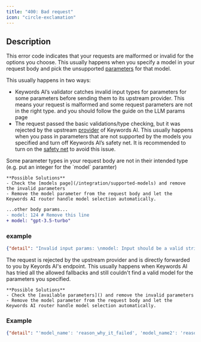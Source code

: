 ```yaml
---
title: "400: Bad request"
icon: "circle-exclamation"
---
```


## Description
This error code indicates that your requests are malformed or invalid for the options you choose. This usually happens when you specify a model in your request body and pick the unsupported [parameters](/api-usage/request-params#llm-api-parameters) for that model.

This usually happens in two ways:
- Keywords AI’s validator catches invalid input types for parameters for some parameters before sending them to its upstream provider. This means your request is malformed and some request parameters are not in the right type. and you should follow the guide on the LLM params page
- The request passed the basic validations/type checking, but it was rejected by the upstream [provider]() of Keywords AI. This usually happens when you pass in parameters that are not supported by the models you specified and turn off Keywords AI’s safety net. It is recommended to turn on the [safety net](/features/monitoring/alerts-and-fallback) to avoid this issue.

<AccordionGroup>
  <Accordion title="Invalid Parameters">
    Some parameter types in your request body are not in their intended type (e.g. put an integer for the `model` paramter)

    **Possible Solutions**
    - Check the [models page](/integration/supported-models) and remove the invalid parameters
    - Remove the model parameter from the request body and let the Keywords AI router handle model selection automatically.
```diff
...other body params...
- model: 124 # Remove this line
+ model: "gpt-3.5-turbo"
```
### example
```json
{"detail": "Invalid input params: \nmodel: Input should be a valid string, received: 124\n"}
```
  </Accordion>
    <Accordion title="Bad Request from Upstream">
    The request is rejected by the upstream provider and is directly forwarded to you by Keyords AI's endpoint. This usually happens when Keywords AI has tried all the allowed fallbacks and still couldn't find a valid model for the parameters you specified.

    **Possible Solutions**
    - Check the [available parameters]() and remove the invalid parameters
    - Remove the model parameter from the request body and let the Keywords AI router handle model selection automatically.
### Example
```json
{"detail": "'model_name': 'reason_why_it_failed', 'model_name2': 'reason_why_it_failed2'"}
```
  </Accordion>
</AccordionGroup>

